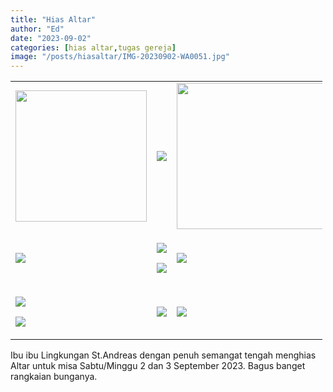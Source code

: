```yaml
---
title: "Hias Altar"
author: "Ed"
date: "2023-09-02"
categories: [hias altar,tugas gereja]
image: "/posts/hiasaltar/IMG-20230902-WA0051.jpg"
---
```


+------------------------------------------------------------+-----------------------------------------------+------------------------------------------------------------+
| ![](/posts/hiasaltar/IMG-20230902-WA0044.jpg){width="210"} | ![](/posts/hiasaltar/IMG-20230902-WA0046.jpg) | ![](/posts/hiasaltar/IMG-20230902-WA0052.jpg){width="234"} |
+------------------------------------------------------------+-----------------------------------------------+------------------------------------------------------------+
| ![](/posts/hiasaltar/IMG-20230902-WA0033.jpg)              | ![](/posts/hiasaltar/IMG-20230902-WA0043.jpg) | ![](/posts/hiasaltar/IMG-20230902-WA0041.jpg)              |
|                                                            |                                               |                                                            |
|                                                            | ![](/posts/hiasaltar/IMG-20230902-WA0040.jpg) |                                                            |
+------------------------------------------------------------+-----------------------------------------------+------------------------------------------------------------+
| ![](/posts/hiasaltar/IMG-20230902-WA0045.jpg)              | ![](/posts/hiasaltar/IMG-20230902-WA0057.jpg) | ![](/posts/hiasaltar/IMG-20230902-WA0039.jpg)              |
|                                                            |                                               |                                                            |
| ![](/posts/hiasaltar/IMG-20230902-WA0035.jpg)              |                                               |                                                            |
+------------------------------------------------------------+-----------------------------------------------+------------------------------------------------------------+

Ibu ibu Lingkungan St.Andreas dengan penuh semangat tengah menghias Altar untuk misa Sabtu/Minggu 2 dan 3 September 2023. Bagus banget rangkaian bunganya.![]()
